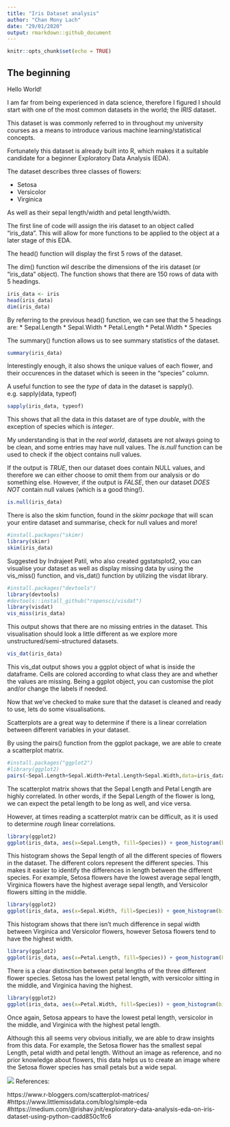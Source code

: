 ```yaml
---
title: "Iris Dataset analysis"
author: "Chan Mony Lach"
date: "29/01/2020"
output: rmarkdown::github_document
---
```


```r
knitr::opts_chunk$set(echo = TRUE)
```

## The beginning
Hello World!

I am far from being experienced in data science, therefore I figured I should start with one of the most common datasets in the world; the *IRIS* dataset.

This dataset is was commonly referred to in throughout my university courses as a means to introduce various machine learning/statistical concepts. 

Fortunately this dataset is already built into R, which makes it a suitable candidate for a beginner Exploratory Data Analysis (EDA). 

The dataset describes three classes of flowers:

 * Setosa
 * Versicolor
 * Virginica

As well as their sepal length/width and petal length/width. 

The first line of code will assign the iris dataset to an object called "iris_data". This will allow for more functions to be applied to the object at a later stage of this EDA. 

The head() function will display the first 5 rows of the dataset. 

The dim() function wil describe the dimensions of the iris dataset (or "iris_data" object). The function shows that there are 150 rows of data with 5 headings. 

```r
iris_data <- iris
head(iris_data)
dim(iris_data)
```

By referring to the previous head() function, we can see that the 5 headings are: 
 * Sepal.Length
 * Sepal.Width
 * Petal.Length
 * Petal.Width
 * Species

The summary() function allows us to see summary statistics of the dataset. 
```r
summary(iris_data)
```

Interestingly enough, it also shows the unique values of each flower, and their occurences in the dataset which is seeen in the "species" column.



A useful function to see the *type* of data in the dataset is sapply().
e.g. sapply(data, typeof)

```r
sapply(iris_data, typeof)
```

This shows that all the data in this dataset are of type *double*, with the exception of species which is *integer*.

My understanding is that in the *real world*, datasets are not always going to be clean, and some entries may have null values. 
The *is.null* function can be used to check if the object contains null values. 

If the output is *TRUE*, then our dataset does contain NULL values, and therefore we can either choose to omit them from our analysis or do something else. However, if the output is *FALSE*, then our dataset *DOES NOT* contain null values (which is a good thing!). 

```r
is.null(iris_data)

```

There is also the skim function, found in the *skimr package* that will scan your entire dataset and summarise, check for null values and more!
```r
#install.packages("skimr)
library(skimr)
skim(iris_data)
```


Suggested by Indrajeet Patil, who also created ggstatsplot2, you can visualise your dataset as well as display missing data by using the vis_miss() function, and vis_dat() function by utilizing the visdat library.
```r
#install.packages("devtools")
library(devtools)
#devtools::install_github("ropensci/visdat")
library(visdat)
vis_miss(iris_data)
```
This output shows that there are no missing entries in the dataset. This visualisation should look a little different as we explore more unstructured/semi-structured datasets.
```r
vis_dat(iris_data)
```

This vis_dat  output shows you a ggplot object of what is inside the dataframe. Cells are colored according to what class they are and whether the values are missing. Being a ggplot object, you can customise the plot and/or change the labels if needed. 

Now that we've checked to make sure that the dataset is cleaned and ready to use, lets do some visualisations.

Scatterplots are a great way to determine if there is a linear correlation between different variables in your dataset. 

By using the pairs() function from the ggplot package, we are able to create a scatterplot matrix.

```r
#install.packages("ggplot2")
#library(ggplot2)
pairs(~Sepal.Length+Sepal.Width+Petal.Length+Sepal.Width,data=iris_data, main="Iris Scatterplot Matrix")
```
The scatterplot matrix shows that the Sepal Length and Petal Length are highly correlated. In other words, if the Sepal Length of the flower is long, we can expect the petal length to be long as well, and vice versa. 

However, at times reading a scatterplot matrix can be difficult, as it is used to determine *rough* linear correlations. 

```r
library(ggplot2)
ggplot(iris_data, aes(x=Sepal.Length, fill=Species)) + geom_histogram(binwidth = 0.1)
```

This histogram shows the Sepal length of all the different species of flowers in the dataset. The different colors represent the different species. This makes it easier to identify the differences in length between the different species. For example, Setosa flowers have the lowest average sepal length, Virginica flowers have the highest average sepal length, and Versicolor flowers sitting in the middle.
```r
library(ggplot2)
ggplot(iris_data, aes(x=Sepal.Width, fill=Species)) + geom_histogram(binwidth = 0.1)
```

This histogram shows that there isn't much difference in sepal width between Virginica and Versicolor flowers, however Setosa flowers tend to have the highest width. 

```r
library(ggplot2)
ggplot(iris_data, aes(x=Petal.Length, fill=Species)) + geom_histogram(binwidth = 0.1)
```

There is a clear distinction between petal lengths of the three different flower species. Setosa has the lowest petal length, with versicolor sitting in the middle, and Virginica having the highest. 

```r
library(ggplot2)
ggplot(iris_data, aes(x=Petal.Width, fill=Species)) + geom_histogram(binwidth = 0.1)
```

Once again, Setosa appears to have the lowest petal length, versicolor in the middle, and Virginica with the highest petal length. 

Although this all seems very obvious initially, we are able to draw insights from this data. For example, the Setosa flower has the smallest sepal Length, petal width and petal length. Without an image as reference, and no prior knowledge about flowers, this data helps us to create an image where the Setosa flower species has small petals but a wide sepal. 

![](/Users/cmlach/Documents/Beginner_Repo/Beginner_Repo/Iris-Dataset-Analysis_files/figure-gfm/Flowers.png)
References:

https://www.r-bloggers.com/scatterplot-matrices/
#https://www.littlemissdata.com/blog/simple-eda
#https://medium.com/@rishav.jnit/exploratory-data-analysis-eda-on-iris-dataset-using-python-cadd850c1fc6